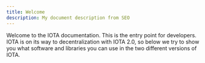 ```yaml
---
title: Welcome
description: My document description from SEO
---
```



Welcome to the IOTA documentation. This is the entry point for developers.
IOTA is on its way to decentralization with IOTA 2.0, so below we try to show you
what software and libraries you can use in the two different versions of IOTA.

<div className='row'>
  <Card
    title='IOTA 1.5'
    link='iota-1.5'
    description='Current Mainnet'
    icon='&#xe907;'
  />
  <Card
    title='IOTA 2.0'
    link='iota-2.0'
    description='Future of IOTA'
    icon='&#xe906;'
  />
</div>
